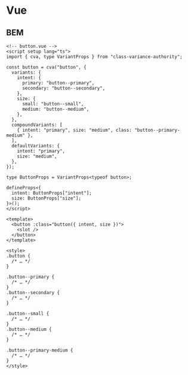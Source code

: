 # Vue

## BEM

```vue
<!-- button.vue -->
<script setup lang="ts">
import { cva, type VariantProps } from "class-variance-authority";

const button = cva("button", {
  variants: {
    intent: {
      primary: "button--primary",
      secondary: "button--secondary",
    },
    size: {
      small: "button--small",
      medium: "button--medium",
    },
  },
  compoundVariants: [
    { intent: "primary", size: "medium", class: "button--primary-medium" },
  ],
  defaultVariants: {
    intent: "primary",
    size: "medium",
  },
});

type ButtonProps = VariantProps<typeof button>;

defineProps<{
  intent: ButtonProps["intent"];
  size: ButtonProps["size"];
}>();
</script>

<template>
  <button :class="button({ intent, size })">
    <slot />
  </button>
</template>

<style>
.button {
  /* … */
}

.button--primary {
  /* … */
}
.button--secondary {
  /* … */
}

.button--small {
  /* … */
}
.button--medium {
  /* … */
}

.button--primary-medium {
  /* … */
}
</style>
```
